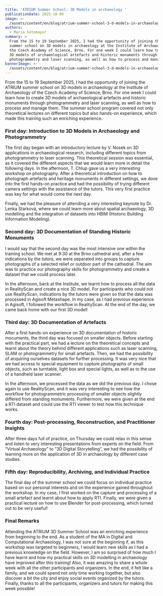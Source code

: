 ```yaml
---
title: 'ATRIUM Summer School: 3D Models in archaeology '
publicationDate: 2025-10-08
image: >-
  /assets/content/en/blog/atrium-summer-school-3-d-models-in-archaeology/image.jpg
authors:
  - Maria Sotomayor
summary: >
  From the 15 to 19 September 2025, I had the opportunity of joining the ATRIUM
  summer school on 3D models in archaeology at the Institute of Archaeology of
  the Czech Academy of Science, Brno. For one week I could learn how to create
  3D models of archaeological artefacts and historic monuments through
  photogrammetry and laser scanning, as well as how to process and manage them.
bannerImage: >-
  /assets/content/en/blog/atrium-summer-school-3-d-models-in-archaeology/bannerImage.jpg
---
```

From the 15 to 19 September 2025, I had the opportunity of joining the ATRIUM summer school on 3D models in archaeology at the Institute of Archaeology of the Czech Academy of Science, Brno. For one week I could learn how to create 3D models of archaeological artefacts and historic monuments through photogrammetry and laser scanning, as well as how to process and manage them. The summer school program covered not only theoretical lectures on different topics but also hands-on experience, which made this training such an enriching experience.

### First day: Introduction to 3D Models in Archaeology and Photogrammetry&#x20;

The first day began with an introductory lecture by V. Nosek on 3D applications in archaeological research, including different topics from photogrammetry to laser scanning. This theoretical session was essential, as it covered the different aspects that we would learn more in detail the following days. In the afternoon, T. Chlup gave us a very interesting workshop on photography. After a theoretical introduction on how to photograph artefacts and heritage monuments in different settings, we dove into the first hands-on practice and had the possibility of trying different camera settings with the assistance of the tutors. This very first practice was key for what would come the next day.

Finally, we had the pleasure of attending a very interesting keynote by Dr. Lenka Starková, where we could learn more about spatial archaeology, 3D modelling and the integration of datasets into HBIM (Historic Building Information Modeling).

<Figure src="/assets/content/en/blog/atrium-summer-school-3-d-models-in-archaeology/czzz.jpg" alignment="center">

</Figure>

### Second day: 3D Documentation of Standing Historic Monuments

I would say that the second day was the most intensive one within the training school. We met at 9:30 at the Brno cathedral and, after a few indications by the tutors, we were separated into groups to capture photographs of a selected relief or outdoor part of the cathedral. The aim was to practice our photography skills for photogrammetry and create a dataset that we could process later.

In the afternoon, back at the Institute, we learnt how to process all the data in RealityScan and create a nice 3D model. For participants who could not use RealityScan, indications by the tutors were given so that the data was processed in Agisoft Metashape. In my case, as I had previous experience in Agisoft, I followed the workflow in RealityScan. At the end of the day, we came back home with our first 3D model!

### Third day: 3D Documentation of Artefacts

After a first hands-on experience on 3D documentation of historic mocuments, the third day was focused on smaller objects. Before starting with the practical part, we had a lecture on the theoretical concepts and learnt about the theory behind different applications such as laser scanning, SLAM or photogrammetry for small artefacts. Then, we had the possibility of acquiring ourselves datasets for further processing. It was very nice that we had access to special equipment to capture photographs of small objects, such as turntable, light box and special lights, as well as to the use of a handheld laser scanner.

In the afternoon, we processed the data as we did the previous day. I chose again to use RealityScan, and it was very interesting to see how the workflow for photogrammetric processing of smaller objects slightly differed from standing monuments. Furthermore, we were given at the end a RTI dataset and could use the RTI viewer to test how this technique works.

<Figure src="/assets/content/en/blog/atrium-summer-school-3-d-models-in-archaeology/czzzz.jpg" alignment="center">

</Figure>

### Fourth day: Post-processing, Reconstruction, and Practitioner Insights

After three days full of practice, on Thursday we could relax in this sense and listen to very interesting presentations from experts on the field. From “Virtual Archaeology” to “3D Digital Storytelling”, we had the possibility of learning more on the application of 3D in archaeology by different case studies.

### Fifth day: Reproducibility, Archiving, and Individual Practice

The final day of the summer school we could focus on individual practice based on our personal interests and on the experience gained throughout the workshop. In my case, I first worked on the capture and processing of a small artefact and learnt about how to apply RTI. Finally, we were given a practical lecture on how to use Blender for post-processing, which turned out to be very useful!

<Figure src="/assets/content/en/blog/atrium-summer-school-3-d-models-in-archaeology/brnoczz.jpg" alignment="center">

</Figure>

### Final Remarks

Attending the ATRIUM 3D Summer School was an enriching experience from beginning to the end. As a student of the MA in Digital and Computational Archaeology, I was not sure at the beginning if, as this workshop was targeted to beginners, I would learn new skills as I had a previous knowledge on the field. However, I am so surprised of how much I have learnt and how my practical skills on 3D modelling in archaeology have improved after this training! Also, it was amazing to share a whole week with all the other participants and organizers. In the end, it felt like a family, and we could spend not only time working together, but also discover a bit the city and enjoy social events organized by the tutors. Finally, thanks to all the participants, organizers and tutors for making this week possible!
